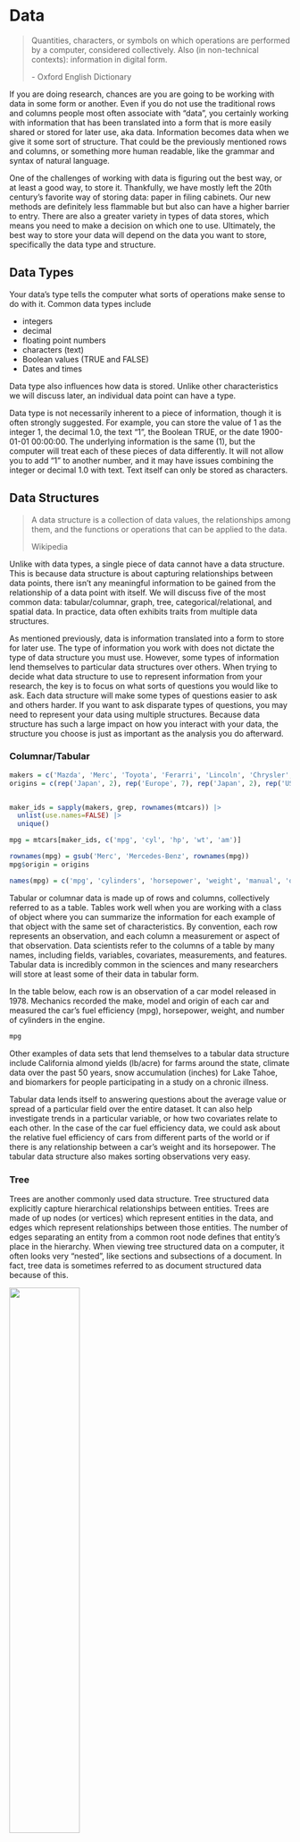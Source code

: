 # Data

> Quantities, characters, or symbols on which operations are performed by a 
> computer, considered collectively. Also (in non-technical contexts): 
> information in digital form.
>
> \- Oxford English Dictionary


<!--
Information becomes data when it takes on a structure.

some data has a structure that is inherent to the information
Data is actionable, either by humans or by computers by putting it in some sort 
of structure (including natural language: syntax and grammar), text isn't 
unstructured it just hasn't been restructured to make it actionable

two structures; inherent structure and structure we impose on the data
The process of (re)structuring data is at least as important as the analysis 
we do afterward.

Things inform your data structure: inherent structure in data, and the question
you want to ask?

Ex you might throw the structure away ex with a lot of LLMs through the grammatical
structure away.

You will almost always have multiple versions of data in different structures
so you can ask different questions

Note: there are other definitions of data structure from other disciplines
(ex. in comp sci), we will not be using those definitions
-->

If you are doing research, chances are you are going to be working with data
in some form or another. Even if you do not use the traditional rows and
columns people most often associate with "data", you certainly working with
information that has been translated into a form that is more easily shared
or stored for later use, aka data. Information becomes data when we give it some
sort of structure. That could be the previously mentioned rows and columns, or 
something more human readable, like the grammar and syntax of natural language.

One of the challenges of working with data is figuring out the best way, or at
least a good way, to store it. Thankfully, we have mostly left the 20th
century's favorite way of storing data: paper in filing cabinets. Our new
methods are definitely less flammable but but also can have a higher barrier to
entry. There are also a greater variety in types of data stores, which means you
need to make a decision on which one to use. Ultimately, the best way to store
your data will depend on the data you want to store, specifically the data type
and structure.

## Data Types

Your data's type tells the computer what sorts of operations make sense to do
with it. Common data types include

  * integers
  * decimal
  * floating point numbers
  * characters (text)
  * Boolean values (TRUE and FALSE)
  * Dates and times

Data type also influences how data is stored. Unlike other characteristics we
will discuss later, an individual data point can have a type.

Data type is not necessarily inherent to a piece of information, though it is
often strongly suggested. For example, you can store the value of 1 as the
integer 1, the decimal 1.0, the text "1", the Boolean TRUE, or the date
1900-01-01 00:00:00. The underlying information is the same (1), but the
computer will treat each of these pieces of data differently. It will not allow
you to add "1" to another number, and it may have issues combining the integer
or decimal 1.0 with text. Text itself can only be stored as characters.

## Data Structures

> A data structure is a collection of data values, the relationships among them,
> and the functions or operations that can be applied to the data.
>
> Wikipedia

Unlike with data types, a single piece of data cannot have a data structure.
This is because data structure is about capturing relationships between data
points, there isn't any meaningful information to be gained from the
relationship of a data point with itself. We will discuss five of the most
common data: tabular/columnar, graph, tree, categorical/relational, and spatial
data. In practice, data often exhibits traits from multiple data structures. 

As mentioned previously, data is information translated into a form to store for
later use. The type of information you work with does not dictate the type of
data structure you must use. However, some types of information
lend themselves to particular data structures over others. When trying to decide
what data structure to use to represent information from your research, the key
is to focus on what sorts of questions you would like to ask. Each data
structure will make some types of questions easier to ask and others harder. If
you want to ask disparate types of questions, you may need to represent your
data using multiple structures. Because data structure has such
a large impact on how you interact with your data, the structure you choose is
just as important as the analysis you do afterward.

### Columnar/Tabular

<!--
Convention is rows are observations and columns are your variables,
value associated with a given variable for a given observation lives in that
cell

Discrete (brief) observations of a particular thing, 
dealing with a class of object where every observation of one of those objects
can be described using the same set of variables

sorting is easy

better at working across the entire data structure

location and scale aka spread
-->


```r

makers = c('Mazda', 'Merc', 'Toyota', 'Ferarri', 'Lincoln', 'Chrysler', 'Dodge')
origins = c(rep('Japan', 2), rep('Europe', 7), rep('Japan', 2), rep('USA', 3))


maker_ids = sapply(makers, grep, rownames(mtcars)) |> 
  unlist(use.names=FALSE) |>
  unique()

mpg = mtcars[maker_ids, c('mpg', 'cyl', 'hp', 'wt', 'am')]

rownames(mpg) = gsub('Merc', 'Mercedes-Benz', rownames(mpg))
mpg$origin = origins

names(mpg) = c('mpg', 'cylinders', 'horsepower', 'weight', 'manual', 'origin')

```


Tabular or columnar data is made up of rows and columns, collectively referred
to as a table. Tables work well when you are working with a class of object
where you can summarize the information for each example of that object with the
same set of characteristics. By convention, each row represents an observation,
and each column a measurement or aspect of that observation. Data scientists
refer to the columns of a table by many names, including fields, variables,
covariates, measurements, and features. Tabular data is incredibly common in the
sciences and many researchers will store at least some of their data in tabular
form.

In the table below, each row is an observation of a car model released in 1978.
Mechanics recorded the make, model and origin of each car and measured the car's
fuel efficiency (mpg), horsepower, weight, and number of cylinders in the
engine.

```r

mpg

```

Other examples of data sets that lend themselves to a tabular data structure
include California almond yields (lb/acre) for farms around the state, climate
data over the past 50 years, snow accumulation (inches) for Lake Tahoe, and
biomarkers for people participating in a study on a chronic illness.

Tabular data lends itself to answering questions about the average value or
spread of a particular field over the entire dataset. It can also help
investigate trends in a particular variable, or how two covariates relate to
each other. In the case of the car fuel efficiency data, we could ask about the
relative fuel efficiency of cars from different parts of the world or if there
is any relationship between a car's weight and its horsepower. The tabular data
structure also makes sorting observations very easy.

### Tree 

<!--
tree like structure of inheritance from a root
we could express tree data as a data frame but you end up with a lot of empty or
missing data because not every mother node will have the same number of daughter
nodes 

better working within groups and knowing what groups

set up emails as a tree -> threads = trees

xml is for trees, nested data = tree data
-->

Trees are another commonly used data structure. Tree structured data explicitly
capture hierarchical relationships between entities. Trees are made of up nodes
(or vertices) which represent entities in the data, and edges which represent
relationships between those entities. The number of edges separating an entity
from a common root node defines that entity's place in the hierarchy. When
viewing tree structured data on a computer, it often looks very "nested", like
sections and subsections of a document. In fact, tree data is sometimes
referred to as document structured data because of this.

![](img/tree_data.png){width=50%}


In general, tree data facilitates asking questions about particular subsets of 
the data. For example, you might want to know how closely two entities are
related, which branches of the tree have the most nodes, or all of the
observations that fall under a particular subtree.

Family trees are a common example of tree structured data. In family
trees, the nodes represent people in the family. In the
family tree of the Tutor Dynasty in England below, it is easy to determine
things like who had the most wives (Henry VIII), which people shared a
generation and who was the last member of the dynasty (James I of England).
Questions like the what was the average age at death for the Tudors would be
harder to answer.

![](img/House_of_Tudor.png)

We can also represent the car fuel efficiency data with a tree data structure.
This makes it much harder to answer some of the questions mentioned in the
previous section. On the other hand, the tree structure makes it very easy to
see which car manufacturer produced the greatest number of models in 1978 and
how many different models came out of Japan that year.

![](img/mpg_tree_data.png)


### Graph

<!--
graphs are rysomatic

they have no root, they only have a node that you care about this at the moment
following relationships
vertex or node

airplanes!
-->

Graph data is similar to tree data in many ways. It also explicitly captures
information about relationships between entities using nodes and edges. However,
unlike trees, graph datasets have no inherent center or root node, and there
is no implicit sense that part of the graph is "nested" inside another part.
Also, the relationships between the vertices can be directional, and the 
direction does not have to be consistent throughout the graph.

![](img/graph_data.png){width=75%}

Graph structured data tends to be more common in the social sciences and
humanities. One of the most ubiquitous examples of a graph is the social
network. Transportation data, like roads and flight paths, also lend themselves
to the graph structure. In the digital world, we can use graphs to map out the
link connections between Wikipedia pages, as seen below with Abraham Lincoln.

![](img/abraham_lincoln.png)

Graphs make it easy to ask questions about connectivity. For example we might
want to know how many flight connections we will need to make between Honolulu, 
Hawaii and Cairo, Egypt, or how many degrees of separation there are between 
Abraham Lincoln and Hitler on Wikipedia. We can also ask about which parts of 
the graph are the most connected and which are the least connected.

### Categorical - Relational 

<!--
Do I need this?
-->

In categorical data, category membership is the organizing principle of the 
data structure. Entities can have membership in multiple categories, and
relationships are defined between categories instead of the entities themselves.
As such, relationships tend to represent complex processes rather than
individual entities.

### Spatial

In spatial data, the organizing principle is location. This can be geographic
location (ex latitude/longitude) or relative location on an arbitrary grid (ex.
[2, 4]). Data can either be continuous, like a sheet over a landscape, or
discrete in space like points on a map. In fact, map making is one of the most
common uses of spatial data. However we can alks as questions like  de whether
points are clustered more closely than we would expect, and whether we can use
nearby information to predict values for places where we don't have data.



